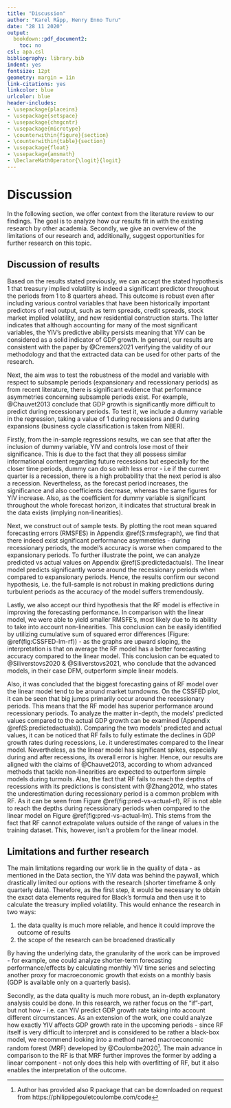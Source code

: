 ```yaml
---
title: "Discussion"
author: "Karel Räpp, Henry Enno Turu"
date: "28 11 2020"
output: 
  bookdown::pdf_document2:
    toc: no
csl: apa.csl
bibliography: library.bib
indent: yes
fontsize: 12pt
geometry: margin = 1in
link-citations: yes
linkcolor: blue
urlcolor: blue
header-includes:
- \usepackage{placeins}
- \usepackage{setspace}
- \usepackage{chngcntr}
- \usepackage{microtype}
- \counterwithin{figure}{section}
- \counterwithin{table}{section}
- \usepackage{float}
- \usepackage{amsmath}
- \DeclareMathOperator{\logit}{logit}
---
```




\linespread{1.6}\selectfont

# Discussion
 
In the following section, we offer context from the literature review to our findings. The goal is to analyze how our results fit in with the existing research by other academia. Secondly, we give an overview of the limitations of our research and, additionally, suggest opportunities for further research on this topic.

## Discussion of results

Based on the results stated previously, we can accept the stated hypothesis 1 that treasury implied volatility is indeed a significant predictor throughout the periods from 1 to 8 quarters ahead. This outcome is robust even after including various control variables that have been historically important predictors of real output, such as term spreads, credit spreads, stock market implied volatility, and new residential construction starts. The latter indicates that although accounting for many of the most significant variables, the YIV’s predictive ability persists meaning that YIV can be considered as a solid indicator of GDP growth.
In general, our results are consistent with the paper by @Cremers2021 verifying the validity of our methodology and that the extracted data can be used for other parts of the research.

Next, the aim was to test the robustness of the model and variable with respect to subsample periods (expansionary and recessionary periods) as from recent literature, there is significant evidence that performance asymmetries concerning subsample periods exist. For example, @Chauvet2013 conclude that GDP growth is significantly more difficult to predict during recessionary periods. To test it, we include a dummy variable in the regression, taking a value of 1 during recessions and 0 during expansions (business cycle classification is taken from NBER). 

Firstly, from the in-sample regressions results, we can see that after the inclusion of dummy variable, YIV and controls lose most of their significance. This is due to the fact that they all possess similar informational content regarding future recessions but especially for the closer time periods, dummy can do so with less error - i.e if the current quarter is a recession, there is a high probability that the next period is also a recession. Nevertheless, as the forecast period increases, the significance and also coefficients decrease, whereas the same figures for YIV increase. Also, as the coefficient for dummy variable is significant throughout the whole forecast horizon, it indicates that structural break in the data exists (implying non-linearities).

Next, we construct out of sample tests. By plotting the root mean squared forecasting errors (RMSFES) in Appendix \@ref(S:rmsfegraph), we find that there indeed exist significant performance asymmetries - during recessionary periods, the model’s accuracy is worse when compared to the expansionary periods. To further illustrate the point, we can analyze predicted vs actual values on Appendix \@ref(S:predictedactuals). The linear model predicts significantly worse around the recessionary periods when compared to expansionary periods. Hence, the results confirm our second hypothesis, i.e. the full-sample is not robust in making predictions during turbulent periods as the accuracy of the model suffers tremendously.

Lastly, we also accept our third hypothesis that the RF model is effective in improving the forecasting performance. In comparison with the linear model, we were able to yield smaller RMSFE’s, most likely due to its ability to take into account non-linearities.  This conclusion can be easily identified by utilizing cumulative sum of squared error differences (Figure: \@ref(fig:CSSFED-lm-rf)) - as the graphs are upward sloping, the interpretation is that on average the RF model has a better forecasting accuracy compared to the linear model. This conclusion can be equated to @Siliverstovs2020 & @Siliverstovs2021, who conclude that the advanced models, in their case DFM, outperform simple linear models. 

Also, it was concluded that the biggest forecasting gains of RF model over the linear model tend to be around market turndowns. On the CSSFED plot, it can be seen that big jumps primarily occur around the recessionary periods. This means that the RF model has superior performance around recessionary periods. To analyze the matter in-depth, the models' predicted values compared to the actual GDP growth can be examined (Appendix  \@ref(S:predictedactuals)). Comparing the two models' predicted and actual values, it can be noticed that RF fails to fully estimate the declines in GDP growth rates during recessions, i.e. it underestimates compared to the linear model. Nevertheless, as the linear model has significant spikes, especially during and after recessions, its overall error is higher. Hence, our results are aligned with the claims of @Chauvet2013, according to whom advanced methods that tackle non-linearities are expected to outperform simple models during turmoils. Also, the fact that RF fails to reach the depths of recessions with its predictions is consistent with @Zhang2012, who states the underestimation during recessionary period is a common problem with RF. As it can be seen from Figure \@ref(fig:pred-vs-actual-rf), RF is not able to reach the depths during recessionary periods when compared to the linear model on Figure \@ref(fig:pred-vs-actual-lm). This stems from the fact that RF cannot extrapolate values outside of the range of values in the training dataset. This, however, isn’t a problem for the linear model. 

## Limitations and further research
The main limitations regarding our work lie in the quality of data - as mentioned in the Data section, the YIV data was behind the paywall, which drastically limited our options with the research (shorter timeframe & only quarterly data). Therefore, as the first step, it would be necessary to obtain the exact data elements required for Black’s formula and then use it to calculate the treasury implied volatility. This would enhance the research in two ways:

1) the data quality is much more reliable, and hence it could improve the outcome of results
2) the scope of the research can be broadened drastically
 
By having the underlying data, the granularity of the work can be improved - for example, one could analyze shorter-term forecasting performance/effects by calculating monthly YIV time series and selecting another proxy for macroeconomic growth that exists on a monthly basis (GDP is available only on a quarterly basis).
 
Secondly, as the data quality is much more robust, an in-depth explanatory analysis could be done. In this research, we rather focus on the "if"-part, but not how - i.e. can YIV predict GDP growth rate taking into account different circumstances. As an extension of the work, one could analyze how exactly YIV affects GDP growth rate in the upcoming periods - since RF itself is very difficult to interpret and is considered to be rather a black-box model, we recommend looking into a method named macroeconomic random forest (MRF) developed by @Coulombe2020^[Author has provided also R package that can be downloaded on request from https://philippegouletcoulombe.com/code]. The main advance in comparison to the RF is that MRF further improves the former by adding a linear component - not only does this help with overfitting of RF, but it also enables the interpretation of the outcome.


